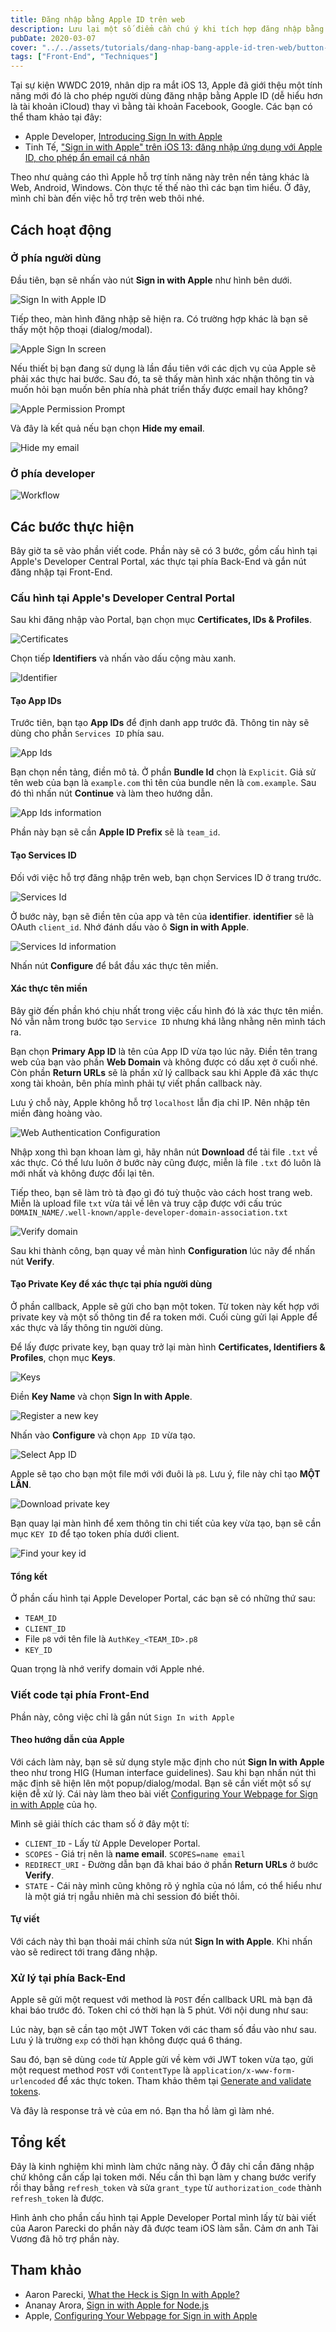 ```yaml
---
title: Đăng nhập bằng Apple ID trên web
description: Lưu lại một số điểm cần chú ý khi tích hợp đăng nhập bằng Apple ID trên web.
pubDate: 2020-03-07
cover: "../../assets/tutorials/dang-nhap-bang-apple-id-tren-web/button-sign-in-with-apple.png"
tags: ["Front-End", "Techniques"]
---
```


Tại sự kiện WWDC 2019, nhân dịp ra mắt iOS 13, Apple đã giới thệu một tính năng mới đó là cho phép người dùng đăng nhập bằng Apple ID (dễ hiểu hơn là tài khoản iCloud) thay vì bằng tài khoản Facebook, Google. Các bạn có thể tham khảo tại đây:

- Apple Developer, [Introducing Sign In with Apple](https://developer.apple.com/videos/play/wwdc2019/706/)
- Tinh Tế, ["Sign in with Apple" trên iOS 13: đăng nhập ứng dụng với Apple ID, cho phép ẩn email cá nhân](https://tinhte.vn/thread/sign-in-with-apple-tren-ios-13-dang-nhap-ung-dung-voi-apple-id-cho-phep-an-email-ca-nhan.2969700/)

Theo như quảng cáo thì Apple hỗ trợ tính năng này trên nền tảng khác là Web, Android, Windows. Còn thực tế thế nào thì các bạn tìm hiểu. Ở đây, mình chỉ bàn đến việc hỗ trợ trên web thôi nhé.

## Cách hoạt động

### Ở phía người dùng

Đầu tiên, bạn sẽ nhấn vào nút **Sign in with Apple** như hình bên dưới.

![Sign In with Apple ID](../../assets/tutorials/dang-nhap-bang-apple-id-tren-web/button-sign-in-with-apple.png)

Tiếp theo, màn hình đăng nhập sẽ hiện ra. Có trường hợp khác là bạn sẽ thấy một hộp thoại (dialog/modal).

![Apple Sign In screen](../../assets/tutorials/dang-nhap-bang-apple-id-tren-web/apple-sign-in-screen.png)

Nếu thiết bị bạn đang sử dụng là lần đầu tiên với các dịch vụ của Apple sẽ phải xác thực hai bước. Sau đó, ta sẽ thấy màn hình xác nhận thông tin và muốn hỏi bạn muốn bên phía nhà phát triển thấy được email hay không?

![Apple Permission Prompt](../../assets/tutorials/dang-nhap-bang-apple-id-tren-web/apple-permission-prompt.png)

Và đây là kết quả nếu bạn chọn **Hide my email**.

![Hide my email](../../assets/tutorials/dang-nhap-bang-apple-id-tren-web/hide-my-email.png)

### Ở phía developer

![Workflow](../../assets/tutorials/dang-nhap-bang-apple-id-tren-web/workflow.png)

## Các bước thực hiện

Bây giờ ta sẽ vào phần viết code. Phần này sẽ có 3 bước, gồm cấu hình tại Apple's Developer Central Portal, xác thực tại phía Back-End và gắn nút đăng nhập tại Front-End.

### Cấu hình tại Apple's Developer Central Portal

Sau khi đăng nhập vào Portal, bạn chọn mục **Certificates, IDs & Profiles**.

![Certificates](../../assets/tutorials/dang-nhap-bang-apple-id-tren-web/certificates.png)

Chọn tiếp **Identifiers** và nhấn vào dấu cộng màu xanh.

![Identifier](../../assets/tutorials/dang-nhap-bang-apple-id-tren-web/create-identifier.png)

#### Tạo App IDs

Trước tiên, bạn tạo **App IDs** để định danh app trước đã. Thông tin này sẽ dùng cho phần `Services ID` phía sau.

![App Ids](../../assets/tutorials/dang-nhap-bang-apple-id-tren-web/app-ids.png)

Bạn chọn nền tảng, điền mô tả. Ở phần **Bundle Id** chọn là `Explicit`. Giả sử tên web của bạn là `example.com` thì tên của bundle nên là `com.example`. Sau đó thì nhấn nút **Continue** và làm theo hướng dẫn.

![App Ids information](../../assets/tutorials/dang-nhap-bang-apple-id-tren-web/app-id-information.png)

Phần này bạn sẽ cần **Apple ID Prefix** sẽ là `team_id`.

#### Tạo Services ID

Đối với việc hỗ trợ đăng nhập trên web, bạn chọn Services ID ở trang trước.

![Services Id](../../assets/tutorials/dang-nhap-bang-apple-id-tren-web/create-services-id.png)

Ở bước này, bạn sẽ điền tên của app và tên của **identifier**. **identifier** sẽ là OAuth `client_id`. Nhớ đánh dấu vào ô **Sign in with Apple**.

![Services Id information](../../assets/tutorials/dang-nhap-bang-apple-id-tren-web/services-id-information.png)

Nhấn nút **Configure** để bắt đầu xác thực tên miền.

#### Xác thực tên miền

Bây giờ đến phần khó chịu nhất trong việc cấu hình đó là xác thực tên miền. Nó vẫn nằm trong bước tạo `Service ID` nhưng khá lằng nhằng nên mình tách ra.

Bạn chọn **Primary App ID** là tên của App ID vừa tạo lúc nãy. Điền tên trang web của bạn vào phần **Web Domain** và không được có dấu xẹt ở cuối nhé. Còn phần **Return URLs** sẽ là phần xử lý callback sau khi Apple đã xác thực xong tài khoản, bên phía mình phải tự viết phần callback này.

Lưu ý chỗ này, Apple không hỗ trợ `localhost` lẫn địa chỉ IP. Nên nhập tên miền đàng hoàng vào.

![Web Authentication Configuration](../../assets/tutorials/dang-nhap-bang-apple-id-tren-web/web-authentication-configuration.png)

Nhập xong thì bạn khoan làm gì, hãy nhân nút **Download** để tải file `.txt` về xác thực. Có thể lưu luôn ở bước này cũng được, miễn là file `.txt` đó luôn là mới nhất và không được đổi lại tên.

Tiếp theo, bạn sẽ làm trò tà đạo gì đó tuỳ thuộc vào cách host trang web. Miễn là upload file `txt` vừa tải về lên và truy cập được với cấu trúc `DOMAIN_NAME/.well-known/apple-developer-domain-association.txt`

![Verify domain](../../assets/tutorials/dang-nhap-bang-apple-id-tren-web/verify-domain.png)

Sau khi thành công, bạn quay về màn hình **Configuration** lúc nãy để nhấn nút **Verify**.

#### Tạo Private Key để xác thực tại phía người dùng

Ở phần callback, Apple sẽ gửi cho bạn một token. Từ token này kết hợp với private key và một số thông tin để ra token mới. Cuối cùng gửi lại Apple để xác thực và lấy thông tin người dùng.

Để lấy được private key, bạn quay trở lại màn hình **Certificates, Identifiers & Profiles**, chọn mục **Keys**.

![Keys](../../assets/tutorials/dang-nhap-bang-apple-id-tren-web/keys.png)

Điền **Key Name** và chọn **Sign In with Apple**.

![Register a new key](../../assets/tutorials/dang-nhap-bang-apple-id-tren-web/register-a-new-key.png)

Nhấn vào **Configure** và chọn `App ID` vừa tạo.

![Select App ID](../../assets/tutorials/dang-nhap-bang-apple-id-tren-web/select-app-id.png)

Apple sẽ tạo cho bạn một file mới với đuôi là `p8`. Lưu ý, file này chỉ tạo **MỘT LẦN**.

![Download private key](../../assets/tutorials/dang-nhap-bang-apple-id-tren-web/download-your-key.png)

Bạn quay lại màn hình để xem thông tin chi tiết của key vừa tạo, bạn sẽ cần mục `KEY ID` để tạo token phía dưới client.

![Find your key id](../../assets/tutorials/dang-nhap-bang-apple-id-tren-web/find-your-key-id.png)

#### Tổng kết

Ở phần cấu hình tại Apple Developer Portal, các bạn sẽ có những thứ sau:

- `TEAM_ID`
- `CLIENT_ID`
- File `p8` với tên file là `AuthKey_<TEAM_ID>.p8`
- `KEY_ID`

Quan trọng là nhớ verify domain với Apple nhé.

### Viết code tại phía Front-End

Phần này, công việc chỉ là gắn nút `Sign In with Apple`

#### Theo hướng dẫn của Apple

Với cách làm này, bạn sẽ sử dụng style mặc định cho nút **Sign In with Apple** theo như trong HIG (Human interface guidelines). Sau khi bạn nhấn nút thì mặc định sẽ hiện lên một popup/dialog/modal. Bạn sẽ cần viết một số sự kiện đễ xử lý. Cái này làm theo bài viết [Configuring Your Webpage for Sign in with Apple](https://developer.apple.com/documentation/signinwithapplejs/configuring_your_webpage_for_sign_in_with_apple) của họ.

Mình sẽ giải thích các tham số ở đây một tí:

- `CLIENT_ID` - Lấy từ Apple Developer Portal.
- `SCOPES` - Giá trị nên là **name email**. `SCOPES=name email`
- `REDIRECT_URI` - Đường dẫn bạn đã khai báo ở phần **Return URLs** ở bước **Verify**.
- `STATE` - Cái này mình cũng không rõ ý nghĩa của nó lắm, có thể hiểu như là một giá trị ngẫu nhiên mà chỉ session đó biết thôi.

#### Tự viết

Với cách này thì bạn thoải mái chỉnh sửa nút **Sign In with Apple**. Khi nhấn vào sẽ redirect tới trang đăng nhập.

### Xử lý tại phía Back-End

Apple sẽ gửi một request với method là `POST` đến callback URL mà bạn đã khai báo trước đó. Token chỉ có thời hạn là 5 phút. Với nội dung như sau:

Lúc này, bạn sẽ cần tạo một JWT Token với các tham số đầu vào như sau. Lưu ý là trường `exp` có thời hạn không được quá 6 tháng.

Sau đó, bạn sẽ dùng `code` từ Apple gửi về kèm với JWT token vừa tạo, gửi một request method `POST` với `ContentType` là `application/x-www-form-urlencoded` để xác thực token. Tham khảo thêm tại [Generate and validate tokens](https://developer.apple.com/documentation/signinwithapplerestapi/generate_and_validate_tokens).

Và đây là response trả vè của em nó. Bạn tha hồ làm gì làm nhé.

## Tổng kết

Đây là kinh nghiệm khi mình làm chức năng này. Ở đây chỉ cần đăng nhập chứ không cần cấp lại token mới. Nếu cần thì bạn làm y chang bước verify rồi thay bằng `refresh_token` và sửa `grant_type` từ `authorization_code` thành `refresh_token` là được.

Hình ảnh cho phần cấu hình tại Apple Developer Portal mình lấy từ bài viết của Aaron Parecki do phần này đã được team iOS làm sẵn. Cảm ơn anh Tài Vương đã hõ trợ phần này.

## Tham khảo

- Aaron Parecki, [What the Heck is Sign In with Apple?](https://developer.okta.com/blog/2019/06/04/what-the-heck-is-sign-in-with-apple)
- Ananay Arora, [Sign in with Apple for Node.js](https://github.com/ananay/apple-auth)
- Apple, [Configuring Your Webpage for Sign in with Apple](https://developer.apple.com/documentation/signinwithapplejs/configuring_your_webpage_for_sign_in_with_apple)
